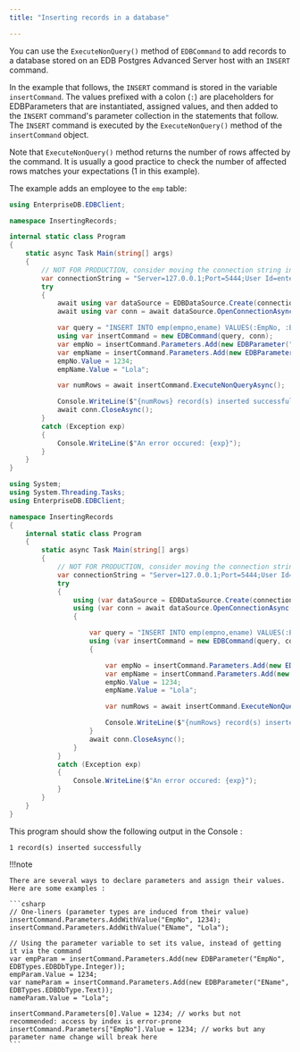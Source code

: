 ```yaml
---
title: "Inserting records in a database"

---
```


<div id="inserting_records_in_a_database" class="registered_link"></div>

You can use the `ExecuteNonQuery()` method of `EDBCommand` to add records to a database stored on an EDB Postgres Advanced Server host with an `INSERT` command.

In the example that follows, the `INSERT` command is stored in the variable `insertCommand`. The values prefixed with a colon (`:`) are placeholders for EDBParameters that are instantiated, assigned values, and then added to the `INSERT` command's parameter collection in the statements that follow. The `INSERT` command is executed by the `ExecuteNonQuery()` method of the `insertCommand` object.

Note that `ExecuteNonQuery()` method returns the number of rows affected by the command. It is usually a good practice to check the number of affected rows matches your expectations (1 in this example).

The example adds an employee to the `emp` table:

<TabContainer syncKey="sample">
<Tab title=".NET">

```csharp
using EnterpriseDB.EDBClient;

namespace InsertingRecords;

internal static class Program
{
    static async Task Main(string[] args)
    {
        // NOT FOR PRODUCTION, consider moving the connection string in a configuration file
        var connectionString = "Server=127.0.0.1;Port=5444;User Id=enterprisedb;Password=edb;Database=edb";
        try
        {
            await using var dataSource = EDBDataSource.Create(connectionString);
            await using var conn = await dataSource.OpenConnectionAsync();

            var query = "INSERT INTO emp(empno,ename) VALUES(:EmpNo, :EName)";
            using var insertCommand = new EDBCommand(query, conn);
            var empNo = insertCommand.Parameters.Add(new EDBParameter("EmpNo", EDBTypes.EDBDbType.Integer));
            var empName = insertCommand.Parameters.Add(new EDBParameter("EName", EDBTypes.EDBDbType.Text));                        
            empNo.Value = 1234;
            empName.Value = "Lola";

            var numRows = await insertCommand.ExecuteNonQueryAsync();

            Console.WriteLine($"{numRows} record(s) inserted successfully");
            await conn.CloseAsync();
        }
        catch (Exception exp)
        {
            Console.WriteLine($"An error occured: {exp}");
        }
    }
}
```

</Tab>
<Tab title=".NET Framework">

```csharp
using System;
using System.Threading.Tasks;
using EnterpriseDB.EDBClient;

namespace InsertingRecords
{
    internal static class Program
    {
        static async Task Main(string[] args)
        {
            // NOT FOR PRODUCTION, consider moving the connection string in a configuration file
            var connectionString = "Server=127.0.0.1;Port=5444;User Id=enterprisedb;Password=edb;Database=edb";
            try
            {
                using (var dataSource = EDBDataSource.Create(connectionString))
                using (var conn = await dataSource.OpenConnectionAsync())
                {

                    var query = "INSERT INTO emp(empno,ename) VALUES(:EmpNo, :EName)";
                    using (var insertCommand = new EDBCommand(query, conn))
                    {

                        var empNo = insertCommand.Parameters.Add(new EDBParameter("EmpNo", EDBTypes.EDBDbType.Integer));
                        var empName = insertCommand.Parameters.Add(new EDBParameter("EName", EDBTypes.EDBDbType.Text));
                        empNo.Value = 1234;
                        empName.Value = "Lola";

                        var numRows = await insertCommand.ExecuteNonQueryAsync();

                        Console.WriteLine($"{numRows} record(s) inserted successfully");
                    }
                    await conn.CloseAsync();
                }
            }
            catch (Exception exp)
            {
                Console.WriteLine($"An error occured: {exp}");
            }
        }
    }
}
```
</Tab>
</TabContainer> 

This program should show the following output in the Console :

```text
1 record(s) inserted successfully
```

!!!note

	There are several ways to declare parameters and assign their values. Here are some examples :

	```csharp
	// One-liners (parameter types are induced from their value)
	insertCommand.Parameters.AddWithValue("EmpNo", 1234);
	insertCommand.Parameters.AddWithValue("EName", "Lola");

	// Using the parameter variable to set its value, instead of getting it via the command
	var empParam = insertCommand.Parameters.Add(new EDBParameter("EmpNo", EDBTypes.EDBDbType.Integer));
	empParam.Value = 1234;
	var nameParam = insertCommand.Parameters.Add(new EDBParameter("EName", EDBTypes.EDBDbType.Text));
	nameParam.Value = "Lola";

	insertCommand.Parameters[0].Value = 1234; // works but not recommended: access by index is error-prone
	insertCommand.Parameters["EmpNo"].Value = 1234; // works but any parameter name change will break here
	```


